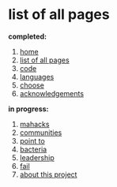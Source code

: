 # list of all pages

**completed:**

1. [home](/)
2. [list of all pages](/all)
3. [code](/code)
4. [languages](/languages)
5. [choose](/choose)
6. [acknowledgements](/thanks)

**in progress:**

1. [mahacks](/mahacks)
2. [communities](/communities)
3. [point to](/point-to)
4. [bacteria](/bacteria)
5. [leadership](/leadership)
6. [fail](/fail)
7. [about this project](/meta)